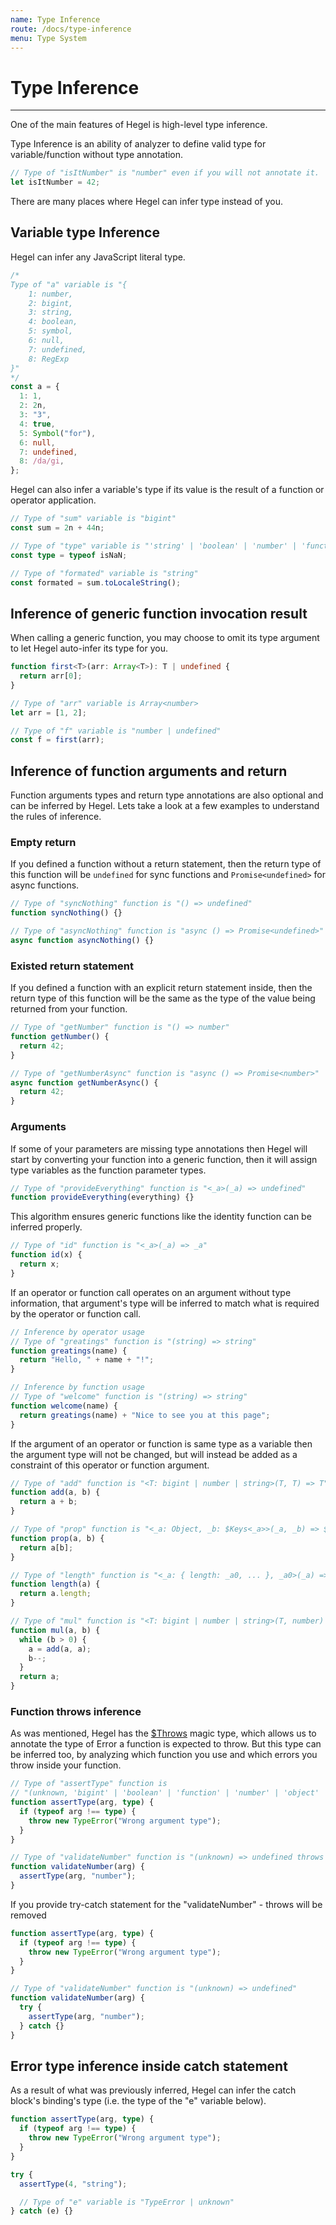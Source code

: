 ```yaml
---
name: Type Inference
route: /docs/type-inference
menu: Type System
---
```


# Type Inference

---

One of the main features of Hegel is high-level type inference.

Type Inference is an ability of analyzer to define valid type for variable/function without type annotation.

```typescript
// Type of "isItNumber" is "number" even if you will not annotate it.
let isItNumber = 42;
```

There are many places where Hegel can infer type instead of you.

## Variable type Inference

Hegel can infer any JavaScript literal type.

```typescript
/*
Type of "a" variable is "{
    1: number,
    2: bigint,
    3: string,
    4: boolean,
    5: symbol,
    6: null,
    7: undefined,
    8: RegExp
}"
*/
const a = {
  1: 1,
  2: 2n,
  3: "3",
  4: true,
  5: Symbol("for"),
  6: null,
  7: undefined,
  8: /da/gi,
};
```

Hegel can also infer a variable's type if its value is the result of a function or operator application.

```typescript
// Type of "sum" variable is "bigint"
const sum = 2n + 44n;

// Type of "type" variable is "'string' | 'boolean' | 'number' | 'function' | 'object' | 'undefined' | 'symbol' | 'bigint'"
const type = typeof isNaN;

// Type of "formated" variable is "string"
const formated = sum.toLocaleString();
```

## Inference of generic function invocation result

When calling a generic function, you may choose to omit its type argument to let Hegel auto-infer its type for you.

```typescript
function first<T>(arr: Array<T>): T | undefined {
  return arr[0];
}

// Type of "arr" variable is Array<number>
let arr = [1, 2];

// Type of "f" variable is "number | undefined"
const f = first(arr);
```

## Inference of function arguments and return

Function arguments types and return type annotations are also optional and can be inferred by Hegel. Lets take a look at a few examples to understand the rules of inference.

### Empty return

If you defined a function without a return statement, then the return type of this function will be `undefined` for sync functions and `Promise<undefined>` for async functions.

```typescript
// Type of "syncNothing" function is "() => undefined"
function syncNothing() {}

// Type of "asyncNothing" function is "async () => Promise<undefined>"
async function asyncNothing() {}
```

### Existed return statement

If you defined a function with an explicit return statement inside, then the return type of this function will be the same as the type of the value being returned from your function.

```typescript
// Type of "getNumber" function is "() => number"
function getNumber() {
  return 42;
}

// Type of "getNumberAsync" function is "async () => Promise<number>"
async function getNumberAsync() {
  return 42;
}
```

### Arguments

If some of your parameters are missing type annotations then Hegel will start by converting your function into a generic function, then it will assign type variables as the function parameter types.

```typescript
// Type of "provideEverything" function is "<_a>(_a) => undefined"
function provideEverything(everything) {}
```

This algorithm ensures generic functions like the identity function can be inferred properly.

```typescript
// Type of "id" function is "<_a>(_a) => _a"
function id(x) {
  return x;
}
```

If an operator or function call operates on an argument without type information, that argument's type will be inferred to match what is required by the operator or function call.

```typescript
// Inference by operator usage
// Type of "greatings" function is "(string) => string"
function greatings(name) {
  return "Hello, " + name + "!";
}

// Inference by function usage
// Type of "welcome" function is "(string) => string"
function welcome(name) {
  return greatings(name) + "Nice to see you at this page";
}
```

If the argument of an operator or function is same type as a variable then the argument type will not be changed, but will instead be added as a constraint of this operator or function argument.

```typescript
// Type of "add" function is "<T: bigint | number | string>(T, T) => T"
function add(a, b) {
  return a + b;
}

// Type of "prop" function is "<_a: Object, _b: $Keys<_a>>(_a, _b) => $PropertyType<_a, _b>"
function prop(a, b) {
  return a[b];
}

// Type of "length" function is "<_a: { length: _a0, ... }, _a0>(_a) => _a0"
function length(a) {
  return a.length;
}

// Type of "mul" function is "<T: bigint | number | string>(T, number) => T"
function mul(a, b) {
  while (b > 0) {
    a = add(a, a);
    b--;
  }
  return a;
}
```

### Function throws inference

As was mentioned, Hegel has the [$Throws](/docs/magic-types#throwsreturntype-errortype) magic type, which allows us to annotate the type of Error a function is expected to throw. But this type can be inferred too, by analyzing which function you use and which errors you throw inside your function.

```typescript
// Type of "assertType" function is
// "(unknown, 'bigint' | 'boolean' | 'function' | 'number' | 'object' | 'string' | 'symbol' | 'undefined') => undefined throws TypeError"
function assertType(arg, type) {
  if (typeof arg !== type) {
    throw new TypeError("Wrong argument type");
  }
}

// Type of "validateNumber" function is "(unknown) => undefined throws TypeError"
function validateNumber(arg) {
  assertType(arg, "number");
}
```

If you provide try-catch statement for the "validateNumber" - throws will be removed

```typescript
function assertType(arg, type) {
  if (typeof arg !== type) {
    throw new TypeError("Wrong argument type");
  }
}

// Type of "validateNumber" function is "(unknown) => undefined"
function validateNumber(arg) {
  try {
    assertType(arg, "number");
  } catch {}
}
```

## Error type inference inside catch statement

As a result of what was previously inferred, Hegel can infer the catch block's binding's type (i.e. the type of the "e" variable below).

```typescript
function assertType(arg, type) {
  if (typeof arg !== type) {
    throw new TypeError("Wrong argument type");
  }
}

try {
  assertType(4, "string");

  // Type of "e" variable is "TypeError | unknown"
} catch (e) {}
```
